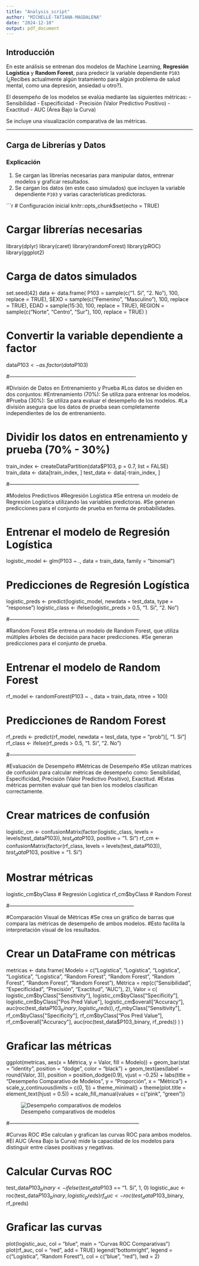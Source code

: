 ```yaml
---
title: "Analysis_script"
author: "MICHELLE-TATIANA-MAGDALENA"
date: "2024-12-10"
output: pdf_document
---
```


## Introducción

En este análisis se entrenan dos modelos de Machine Learning, **Regresión Logística** y **Random Forest**, para predecir la variable dependiente `P103` (¿Recibes actualmente algún tratamiento para algún problema de salud mental, como una depresión, ansiedad u otro?). 

El desempeño de los modelos se evalúa mediante las siguientes métricas:
- Sensibilidad
- Especificidad
- Precisión (Valor Predictivo Positivo)
- Exactitud
- AUC (Área Bajo la Curva)

Se incluye una visualización comparativa de las métricas.

---

## Carga de Librerías y Datos

### **Explicación**
1. Se cargan las librerías necesarias para manipular datos, entrenar modelos y graficar resultados.
2. Se cargan los datos (en este caso simulados) que incluyen la variable dependiente `P103` y varias características predictoras.

```r
# Configuración inicial
knitr::opts_chunk$set(echo = TRUE)

# Cargar librerías necesarias
library(dplyr)
library(caret)
library(randomForest)
library(pROC)
library(ggplot2)

# Carga de datos simulados
set.seed(42)
data <- data.frame(
  P103 = sample(c("1. Si", "2. No"), 100, replace = TRUE),
  SEXO = sample(c("Femenino", "Masculino"), 100, replace = TRUE),
  EDAD = sample(15:30, 100, replace = TRUE),
  REGION = sample(c("Norte", "Centro", "Sur"), 100, replace = TRUE)
)

# Convertir la variable dependiente a factor
data$P103 <- as.factor(data$P103)


#-------------------------------------------------------------------------

#División de Datos en Entrenamiento y Prueba
#Los datos se dividen en dos conjuntos:
#Entrenamiento (70%): Se utiliza para entrenar los modelos.
#Prueba (30%): Se utiliza para evaluar el desempeño de los modelos.
#La división asegura que los datos de prueba sean completamente independientes de los de entrenamiento.

# Dividir los datos en entrenamiento y prueba (70% - 30%)
train_index <- createDataPartition(data$P103, p = 0.7, list = FALSE)
train_data <- data[train_index, ]
test_data <- data[-train_index, ]

#---------------------------------------------------------------------------

#Modelos Predictivos
#Regresión Logística
#Se entrena un modelo de Regresión Logística utilizando las variables predictoras.
#Se generan predicciones para el conjunto de prueba en forma de probabilidades.

# Entrenar el modelo de Regresión Logística
logistic_model <- glm(P103 ~ ., data = train_data, family = "binomial")

# Predicciones de Regresión Logística
logistic_preds <- predict(logistic_model, newdata = test_data, type = "response")
logistic_class <- ifelse(logistic_preds > 0.5, "1. Si", "2. No")

#---------------------------------------------------------------------------

#Random Forest
#Se entrena un modelo de Random Forest, que utiliza múltiples árboles de decisión para hacer predicciones.
#Se generan predicciones para el conjunto de prueba.

# Entrenar el modelo de Random Forest
rf_model <- randomForest(P103 ~ ., data = train_data, ntree = 100)

# Predicciones de Random Forest
rf_preds <- predict(rf_model, newdata = test_data, type = "prob")[, "1. Si"]
rf_class <- ifelse(rf_preds > 0.5, "1. Si", "2. No")


#-------------------------------------------------------------------------

#Evaluación de Desempeño
#Métricas de Desempeño
#Se utilizan matrices de confusión para calcular métricas de desempeño como: Sensibilidad, Especificidad, Precisión (Valor Predictivo Positivo), Exactitud.
#Estas métricas permiten evaluar qué tan bien los modelos clasifican correctamente.

# Crear matrices de confusión
logistic_cm <- confusionMatrix(factor(logistic_class, levels = levels(test_data$P103)), test_data$P103, positive = "1. Si")
rf_cm <- confusionMatrix(factor(rf_class, levels = levels(test_data$P103)), test_data$P103, positive = "1. Si")

# Mostrar métricas
logistic_cm$byClass  # Regresión Logística
rf_cm$byClass        # Random Forest


#------------------------------------------------------------------------

#Comparación Visual de Métricas
#Se crea un gráfico de barras que compara las métricas de desempeño de ambos modelos.
#Esto facilita la interpretación visual de los resultados.

# Crear un DataFrame con métricas
metricas <- data.frame(
  Modelo = c("Logística", "Logística", "Logística", "Logística", "Logística",
             "Random Forest", "Random Forest", "Random Forest", "Random Forest", "Random Forest"),
  Métrica = rep(c("Sensibilidad", "Especificidad", "Precisión", "Exactitud", "AUC"), 2),
  Valor = c(
    logistic_cm$byClass["Sensitivity"], logistic_cm$byClass["Specificity"],
    logistic_cm$byClass["Pos Pred Value"], logistic_cm$overall["Accuracy"], auc(roc(test_data$P103_binary, logistic_preds)),
    rf_cm$byClass["Sensitivity"], rf_cm$byClass["Specificity"],
    rf_cm$byClass["Pos Pred Value"], rf_cm$overall["Accuracy"], auc(roc(test_data$P103_binary, rf_preds))
  )
)

# Graficar las métricas
ggplot(metricas, aes(x = Métrica, y = Valor, fill = Modelo)) +
  geom_bar(stat = "identity", position = "dodge", color = "black") +
  geom_text(aes(label = round(Valor, 3)), position = position_dodge(0.9), vjust = -0.25) +
  labs(title = "Desempeño Comparativo de Modelos", y = "Proporción", x = "Métrica") +
  scale_y_continuous(limits = c(0, 1)) +
  theme_minimal() +
  theme(plot.title = element_text(hjust = 0.5)) +
  scale_fill_manual(values = c("pink", "green"))

![Desempeño comparativos de modelos](C:/Users/magda/Documents/Mg/2do semestre/Epidemiología/Epidemiología ll/Github Epidemiologia/desempeñoModelos.png)

#---------------------------------------------------------------------------

#Curvas ROC
#Se calculan y grafican las curvas ROC para ambos modelos.
#El AUC (Área Bajo la Curva) mide la capacidad de los modelos para distinguir entre clases positivas y negativas.

# Calcular Curvas ROC
test_data$P103_binary <- ifelse(test_data$P103 == "1. Si", 1, 0)
logistic_auc <- roc(test_data$P103_binary, logistic_preds)
rf_auc <- roc(test_data$P103_binary, rf_preds)

# Graficar las curvas
plot(logistic_auc, col = "blue", main = "Curvas ROC Comparativas")
plot(rf_auc, col = "red", add = TRUE)
legend("bottomright", legend = c("Logística", "Random Forest"), col = c("blue", "red"), lwd = 2)



